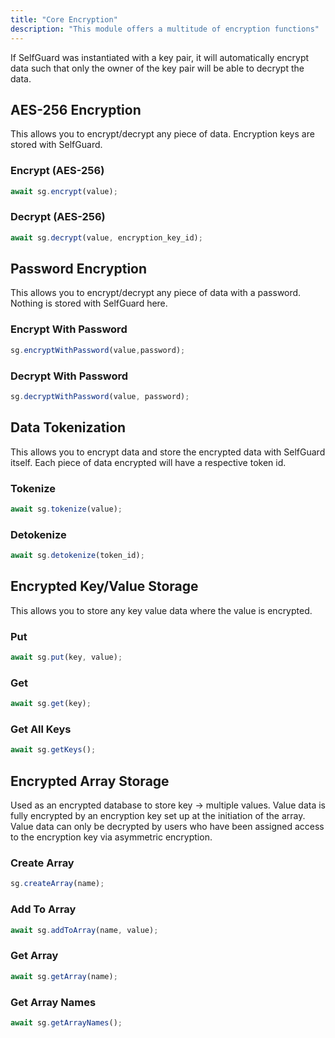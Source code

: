 ```yaml
---
title: "Core Encryption"
description: "This module offers a multitude of encryption functions"
---
```


<Info>If SelfGuard was instantiated with a key pair, it will automatically encrypt data such that only the owner of the key pair will be able to decrypt the data.</Info>

## AES-256 Encryption
This allows you to encrypt/decrypt any piece of data. Encryption keys are stored with SelfGuard.

### Encrypt (AES-256)

```js
await sg.encrypt(value);
```

### Decrypt (AES-256)

```js
await sg.decrypt(value, encryption_key_id);
```

## Password Encryption
This allows you to encrypt/decrypt any piece of data with a password. Nothing is stored with SelfGuard here.

### Encrypt With Password

```js
sg.encryptWithPassword(value,password);
```

### Decrypt With Password

```js
sg.decryptWithPassword(value, password);
```

## Data Tokenization
This allows you to encrypt data and store the encrypted data with SelfGuard itself. Each piece of data encrypted will have a respective token id.

### Tokenize


```js
await sg.tokenize(value);
```

### Detokenize

```js
await sg.detokenize(token_id);
```


## Encrypted Key/Value Storage
This allows you to store any key value data where the value is encrypted.

### Put

```js
await sg.put(key, value);
```

### Get

```js
await sg.get(key);
```

### Get All Keys

```js
await sg.getKeys();
```

## Encrypted Array Storage

Used as an encrypted database to store key -> multiple values. Value data is fully encrypted by an encryption key set up at the initiation of the array. Value data can only be decrypted by users who have been assigned access to the encryption key via asymmetric encryption.

### Create Array

```js
sg.createArray(name);
```

### Add To Array

```js
await sg.addToArray(name, value);
```

### Get Array

```js
await sg.getArray(name);
```

### Get Array Names

```js
await sg.getArrayNames();
```